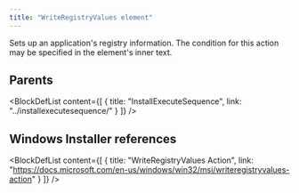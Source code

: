 ```yaml
---
title: "WriteRegistryValues element"
---
```



Sets up an application's registry information. The condition for this action may be specified in the element's inner text.


## Parents

<BlockDefList content={[
    {
      title: "InstallExecuteSequence",
      link: "../installexecutesequence/"
    }
  ]}
/>

## Windows Installer references

<BlockDefList content={[
    {
      title: "WriteRegistryValues Action",
      link: "https://docs.microsoft.com/en-us/windows/win32/msi/writeregistryvalues-action"
    }
  ]}
/>
